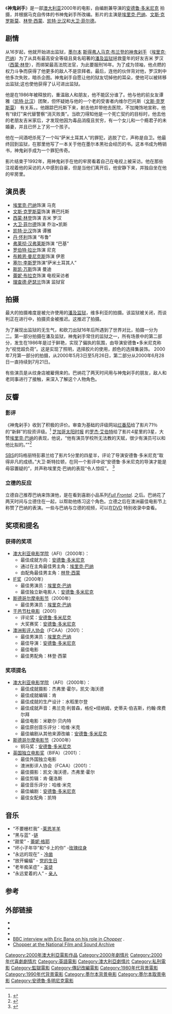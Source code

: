 {{refimprove|time=2014-10-01T03:42:39+00:00}}
{{roughtranslation|time=2014-09-30T08:47:21+00:00}}
{{Infobox film
| name            = 神鬼剁手
| image           = 
| caption         = 剧场版海报
| director        = [[安德鲁·多米尼克|安德鲁·多米尼克]]
| producer        = 米歇尔·贝内特
| screenplay      = 安德鲁·多米尼克
| story           = [[马克_"神鬼剁手"_剧本|马克 "神鬼剁手" 剧本]]
| starring        = [[埃里克·巴纳|埃里克·巴纳]]<br />[[文斯·克罗斯莫|文斯·克罗斯莫]]<br />[[林登·西蒙|林登·西蒙]]<br />[[凯特·比汉|凯特·比汉]]<br />[[大卫·菲尔德(演员)|大卫·菲尔德]]
| music           = [[哈维·米克|哈维·米克]]
| cinematography  = 杰弗里·霍尔<br />凯文·海沃德 
| editing         = 肯撒洛斯
| studio          = [[澳大利亚电影公司|澳大利亚电影公司]]<br />[[蘑菇画面|蘑菇画面]]<br />贱民娱乐集团
| distributor     = [[第一眼图片|第一眼图片]]
| released        = 2000年8月3日
| runtime         = 94分钟
| country         = 澳大利亚
| language        = 英语
}}
《'''神鬼剁手'''》是一部[[澳大利亚|澳大利亚]]2000年的电影，由编剧兼导演的[[安德鲁·多米尼克|安德鲁·多米尼克]] 拍摄，并根据马克自传体的书神鬼剁手所改编。影片的主演是[[埃里克·巴纳|埃里克·巴纳]]、[[文斯·克罗斯莫|文斯·克罗斯莫]]、[[林登·西蒙|林登·西蒙]]、[[凯特·比汉|凯特·比汉]]和[[大卫·菲尔德(演员)|大卫·菲尔德]]。

==剧情== 
从16岁起，他就开始进出监狱，[[墨尔本|墨尔本]] [[斯得弗人|斯得弗人]][[马克·布兰登的神鬼剁手|马克·布兰登的神鬼剁手]]（[[埃里克·巴纳|埃里克·巴纳]]）为了从具有最高安全等级且臭名昭著的[[潘及监狱|潘及监狱]]拯救童年的好友吉米 罗汉（[[西蒙·林登|西蒙·林登]]），而绑架最高法院法官，为此要服刑16年。为了成为领袖，他点燃的权力斗争而获得了他更多的敌人不是崇拜者。最后，连他的伙伴背对他，罗汉刺中他多次失败，暗杀企图。神鬼剁手自愿让他的狱友切掉他的耳朵，使他可以被转移出监狱;这也使他获得了认可进出监狱。 

<!-- Commented out: [[Image:Chopper-Bana.jpg|thumb]] in ''Chopper'']] -->
他是在1986年被释放的，重温敌人和朋友，他不能区分谁了。他与他的前女友谭雅（[[凯特·比汉|凯特·比汉]]）团聚，但怀疑她与他的一个老的受害者内维尔巴托斯（[[文斯·克罗斯莫|文斯·克罗斯莫]]） 有关系，。他跟踪巴托斯下来，射击他并带他去医院，不加掩饰地宣称，他有“绿灯”来代替警察“消灭败类”。当砍刀得知他是一个死亡契约的目标时，他去他的老朋友吉米家后，才发现他因为毒品消瘦且贫穷，有一个女儿和一个瘾君子的未婚妻，并且已怀上了另一个孩子。 

他在一间酒吧杀死了一个叫“萨米土耳其人”的罪犯，逃脱了它，声称是自卫。他最终回到监狱，在那里他写了一本关于他在墨尔本黑社会经历的书。这本书成为畅销书，神鬼剁手成为一个罪犯传奇。 

影片结束于1992年，用神鬼剁手在他的牢房看着自己在电视上被采访。他在那些注视着他的采访的人中感到自豪，但是当他们离开后，他安静下来，并独自坐在他的牢房里。 

==演员表== 
* [[埃里克·巴纳|埃里克·巴纳]]饰演 马克
* [[文斯·克罗斯莫|文斯·克罗斯莫]]饰演 赛巴托斯 
* [[西蒙·林登|西蒙·林登]]饰演 吉米 罗汉
* [[大卫·菲尔德|大卫·菲尔德]]饰演 乔治•凯斯 
* [[凯特·比汉|凯特·比汉]]饰演 谭雅
* [[丹·怀利|丹·怀利]]饰演 “布鲁”
* [[弗莱彻·汉弗莱斯|弗莱彻·汉弗莱斯]]饰演 “巴基”
* [[罗伯特·拉比|罗伯特·拉比]]饰演 尼克 
* [[布赖恩·曼尼克斯|布赖恩·曼尼克斯]]饰演 伊恩 
* [[塞尔·李斯罗|塞尔·李斯罗]]饰演“萨米土耳其人”
* [[斯凯·万斯|斯凯·万斯]]饰演 曼迪 
* [[蕾妮·布拉克|蕾妮·布拉克]]饰演 电视采访者 
* [[理查德·萨瑟兰|理查德·萨瑟兰]]饰演 监狱官 

==拍摄== 
{{unreferenced section|date = January 2013}}
最大的拍摄难度是被允许使用的[[潘及监狱|潘及监狱]]，维多利亚的拍摄。该监狱被关闭，而谈判正在进行中，拍摄资金被推迟。这推迟了拍摄。 

为了展现出监狱的无生气，和砍刀出狱16年后所遇到了世界对比，拍摄一分为二。第一部分拍摄在潘及监狱，神鬼剁手常住的监狱之一，所有场景中的第二部分，发生在1986年是过于鲜艳，实现了偏执的氛围，由导演安德鲁•多米尼克称为“视觉超负荷”。这是实现了照明，选择胶片的使用，颜色的选择集装饰。 2000年7月第一部分的拍摄，从2000年5月3日至5月26日，第二部分从2000年6月28日一直持续到7月21日。 

有些演员是从纹身店被雇佣来的。巴纳花了两天时间用与神鬼剁手的朋友，敌人和老同事进行了接触，来深入了解这个人物角色。 

==反響==  

===影评=== 
《神鬼剁手》收到了积极的评价。审查为基础的评级网站[[烂番茄|烂番茄]]给了影片71％的“新鲜”的投资评级。<ref>{{cite web |url=http://www.rottentomatoes.com/m/chopper/ |title=Chopper |publisher=Rotten Tomatoes |accessdate=7 June 2009 |archive-date=2021-03-11 |archive-url=https://web.archive.org/web/20210311092244/http://www.rottentomatoes.com/m/chopper |dead-url=no }}</ref> [[芝加哥太阳时报|芝加哥太阳时报]] 的[[罗杰·艾伯特|罗杰·艾伯特]]给了影片4星里的3星，大赞[[埃里克·巴纳|埃里克·巴纳]]的表现，他说，“他有演员学校所无法教的天赋，很少有演员可以和他比拟的。”"<ref>{{cite web|url=http://rogerebert.suntimes.com/apps/pbcs.dll/article?AID=/20010601/REVIEWS/106010302/1023|title=Chopper|author=Roger Ebert|publisher=Chicago Sun-Times|access-date=2022-01-20|archive-date=2016-01-04|archive-url=https://web.archive.org/web/20160104205826/http://www.rogerebert.com/reviews/chopper-2001|dead-url=no}}</ref>

[[SBS|SBS]]的玛格丽特彭慕兰给了影片5分里的四星半，评论了导演安德鲁·多米尼克“取得非凡的成绩。”大卫·斯特拉顿，在同一个影评中说“安德鲁·多米尼克的导演才能是毋容置疑的”，并声称埃里克·巴纳的表现“令人惊叹”。 <ref>{{cite news | title=Chopper (review) | date= | work=[[Special_Broadcasting_Service|SBS]] | publisher= | url=http://www.sbs.com.au/films/movie/1768/Chopper | first=Margaret | last=Pomeranz | accessdate=14 February 2013 | archive-date=2013-12-09 | archive-url=https://web.archive.org/web/20131209012032/http://www.sbs.com.au/films/movie/1768/chopper | dead-url=no }}</ref>


===立德的反应=== 
立德自己推荐巴纳来饰演他，是在看到喜剧小品系列''[[Full_Frontal_(TV_series)|Full Frontal]]''. 之后。巴纳花了两天时间与立德住在一起，以帮助他练习这个角色。立德之后在澳洲最佳电影节上称赞了巴纳的表演。一些与巴纳与立德的视频，可以在[[DVD|DVD]] 特别收录中查看。 

==奖项和提名== 

===获得的奖项=== 
*[[澳大利亚电影学院|澳大利亚电影学院]]（AFI）（2000年）： 
**最佳成就方向：[[安德鲁·多米尼克|安德鲁·多米尼克]] 
**通过在主角最佳男主角：[[埃里克·巴纳|埃里克·巴纳]] 
**由配角最佳男主角：[[林登·西蒙|林登·西蒙]]
*[[IF奖|IF奖]]（2000年） 
**最佳男演员：[[埃里克·巴纳|埃里克·巴纳]]
**最佳独立新电影人：[[安德鲁·多米尼克|安德鲁·多米尼克]] 
*[[斯德哥尔摩电影节|斯德哥尔摩电影节]]（2000年） 
**最佳男演员：[[埃里克·巴纳|埃里克·巴纳]] 
*[[干邑节杜电影|干邑节杜电影]]（2001） 
**评论奖：[[安德鲁·多米尼克|安德鲁·多米尼克]] 
**大奖赛奖：[[安德鲁·多米尼克|安德鲁·多米尼克]] 
*[[澳洲影评人协会|澳洲影评人协会]]（FCAA）（2001）： 
**最佳男演员：[[埃里克·巴纳|埃里克·巴纳]]
**最佳导演：[[安德鲁·多米尼克|安德鲁·多米尼克]]
**最佳电影 
**最佳男配角：林登·西蒙 


===奖项提名=== 
*[[澳大利亚电影学院|澳大利亚电影学院]] （AFI）（2000年）： 
**最佳成就摄影：杰弗里·霍尔，凯文·海沃德 
**最佳成就编辑：肯
**最佳成就的生产设计：水稻里尔登 
**最佳成就声音：弗兰克·利普森，格伦•纽纳姆，史蒂夫·伯吉斯，约翰·席费尔拜 
**最佳电影：米歇尔·贝内特 
**最佳原创音乐评分：哈维·米克 
**最佳编剧从其他来源改编：[[安德鲁·多米尼克|安德鲁·多米尼克]] 
*[[斯德哥尔摩电影节|斯德哥尔摩电影节]]（2000年） 
**铜马奖：[[安德鲁·多米尼克|安德鲁·多米尼克]]
*[[英国独立电影奖|英国独立电影奖]]（BIFA）（2001）： 
**最佳外国独立电影 
**澳洲影评人协会（FCAA）（2001）： 
**最佳摄影：凯文·海沃德，杰弗里·霍尔 
**最佳剪辑：肯·薩洛斯
**最佳音乐评分：哈维·米克 
**最佳编剧：[[安德鲁·多米尼克|安德鲁·多米尼克]] 
**最佳女配角：凯特 

==音乐== 
*“不要栅栏我” -[[莱恩羊羊|莱恩羊羊]] 
*“黑与蓝” -[[链|链]]
*“甜爱” - [[蕾妮·格耶|蕾妮·格耶]]
*“坏小子年华”和“卡上的你” -[[玫瑰纹身|玫瑰纹身]] 
*“永远的现在” - [[冷凿|冷凿]]
*“放开蝙蝠” - [[党的生日|党的生日]]
*“老年痴呆症” - [[圣徒|圣徒]]
*“永远爱着的人” - [[亲人|亲人]]

==参考== 
{{reflist}}

==外部链接==
*{{official website|http://www.chopperread.com/}}
*{{IMDb title|0221073|Chopper}}
*{{Amg movie|212166|Chopper}}
*[http://www.bbc.co.uk/films/2000/11/22/eric_bana_chopper_2211_interview.shtml BBC interview with Eric Bana on his role in ''Chopper''] {{Wayback|url=http://www.bbc.co.uk/films/2000/11/22/eric_bana_chopper_2211_interview.shtml |date=20090201043152 }}.
*[https://archive.is/20121127165843/http://colsearch.nfsa.afc.gov.au/nfsa/search/display/display.w3p;adv=yes;group=;groupequals=;holdingType=;page=0;parentid=;query=451375;querytype=;rec=0;resCount=10 Chopper at the National Film and Sound Archive]

{{安德魯·多明尼克}}
{{DEFAULTSORT:Chopper (film)}}
[[Category:2000年澳大利亞電影作品|Category:2000年澳大利亞電影作品]]
[[Category:2000年劇情片|Category:2000年劇情片]]
[[Category:2000年代喜劇劇情片|Category:2000年代喜劇劇情片]]
[[Category:英語電影|Category:英語電影]]
[[Category:澳大利亞劇情片|Category:澳大利亞劇情片]]
[[Category:私刑電影|Category:私刑電影]]
[[Category:監獄電影|Category:監獄電影]]
[[Category:傳記改編電影|Category:傳記改編電影]]
[[Category:1980年代背景電影|Category:1980年代背景電影]]
[[Category:1990年代背景電影|Category:1990年代背景電影]]
[[Category:墨尔本背景电影|Category:墨尔本背景电影]]
[[Category:墨尔本取景电影|Category:墨尔本取景电影]]
[[Category:安德魯·多明尼克電影|Category:安德魯·多明尼克電影]]